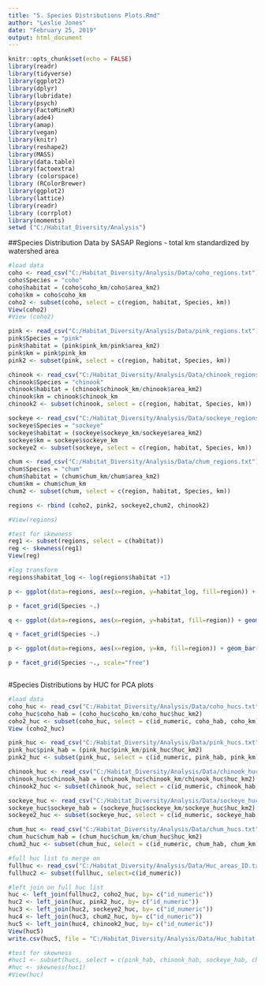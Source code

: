 ```yaml
---
title: "5. Species Distributions Plots.Rmd"
author: "Leslie Jones"
date: "February 25, 2019"
output: html_document
---
```



```r
knitr::opts_chunk$set(echo = FALSE)
library(readr)
library(tidyverse)
library(ggplot2)
library(dplyr)
library(lubridate)
library(psych)
library(FactoMineR)
library(ade4)
library(amap)
library(vegan)
library(knitr)
library(reshape2)
library(MASS)
library(data.table)
library(factoextra)
library (colorspace)
library (RColorBrewer)
library(ggplot2)
library(lattice)
library(readr)
library (corrplot)
library(moments)
setwd ("C:/Habitat_Diversity/Analysis")

```

##Species Distribution Data by SASAP Regions - total km standardized by watershed area

```r
#load data
coho <- read_csv("C:/Habitat_Diversity/Analysis/Data/coho_regions.txt")
coho$Species = "coho"
coho$habitat = (coho$coho_km/coho$area_km2)
coho$km = coho$coho_km
coho2 <- subset(coho, select = c(region, habitat, Species, km)) 
View(coho2)
#View (coho2)

pink <- read_csv("C:/Habitat_Diversity/Analysis/Data/pink_regions.txt")
pink$Species = "pink"
pink$habitat = (pink$pink_km/pink$area_km2)
pink$km = pink$pink_km
pink2 <- subset(pink, select = c(region, habitat, Species, km)) 

chinook <- read_csv("C:/Habitat_Diversity/Analysis/Data/chinook_regions.txt")
chinook$Species = "chinook"
chinook$habitat = (chinook$chinook_km/chinook$area_km2)
chinook$km = chinook$chinook_km
chinook2 <- subset(chinook, select = c(region, habitat, Species, km)) 

sockeye <- read_csv("C:/Habitat_Diversity/Analysis/Data/sockeye_regions.txt")
sockeye$Species = "sockeye"
sockeye$habitat = (sockeye$sockeye_km/sockeye$area_km2)
sockeye$km = sockeye$sockeye_km
sockeye2 <- subset(sockeye, select = c(region, habitat, Species, km)) 

chum <- read_csv("C:/Habitat_Diversity/Analysis/Data/chum_regions.txt")
chum$Species = "chum"
chum$habitat = (chum$chum_km/chum$area_km2)
chum$km = chum$chum_km
chum2 <- subset(chum, select = c(region, habitat, Species, km)) 

regions <- rbind (coho2, pink2, sockeye2,chum2, chinook2)

#View(regions)

#test for skewness
reg1 <- subset(regions, select = c(habitat))
reg <- skewness(reg1)
View(reg)

#log transform
regions$habitat_log <- log(regions$habitat +1)

```

```r
p <- ggplot(data=regions, aes(x=region, y=habitat_log, fill=region)) + geom_bar(stat = "identity") + facet_wrap(~Species) + theme(axis.text.x = element_text(angle = 90, hjust=1), legend.position = "none")

p + facet_grid(Species ~.)

q <- ggplot(data=regions, aes(x=region, y=habitat, fill=region)) + geom_bar(stat = "identity") + facet_wrap(~Species) + theme(axis.text.x = element_text(angle = 90, hjust=1), legend.position = "none")

q + facet_grid(Species ~.)

p <- ggplot(data=regions, aes(x=region, y=km, fill=region)) + geom_bar(stat = "identity") + facet_wrap(~Species) + theme(axis.text.x = element_text(angle = 90, hjust=1), legend.position = "none")

p + facet_grid(Species ~., scale="free")



```
#Species Distributions by HUC for PCA plots
```r
#load data
coho_huc <- read_csv("C:/Habitat_Diversity/Analysis/Data/coho_hucs.txt")
coho_huc$coho_hab = (coho_huc$coho_km/coho_huc$huc_km2)
coho2_huc <- subset(coho_huc, select = c(id_numeric, coho_hab, coho_km)) 
View (coho2_huc)

pink_huc <- read_csv("C:/Habitat_Diversity/Analysis/Data/pink_hucs.txt")
pink_huc$pink_hab = (pink_huc$pink_km/pink_huc$huc_km2)
pink2_huc <- subset(pink_huc, select = c(id_numeric, pink_hab, pink_km)) 

chinook_huc <- read_csv("C:/Habitat_Diversity/Analysis/Data/chinook_hucs.txt")
chinook_huc$chinook_hab = (chinook_huc$chinook_km/chinook_huc$huc_km2)
chinook2_huc <- subset(chinook_huc, select = c(id_numeric, chinook_hab, chinook_km)) 

sockeye_huc <- read_csv("C:/Habitat_Diversity/Analysis/Data/sockeye_hucs.txt")
sockeye_huc$sockeye_hab = (sockeye_huc$sockeye_km/sockeye_huc$huc_km2)
sockeye2_huc <- subset(sockeye_huc, select = c(id_numeric, sockeye_hab, sockeye_km)) 

chum_huc <- read_csv("C:/Habitat_Diversity/Analysis/Data/chum_hucs.txt")
chum_huc$chum_hab = (chum_huc$chum_km/chum_huc$huc_km2)
chum2_huc <- subset(chum_huc, select = c(id_numeric, chum_hab, chum_km)) 

#full huc list to merge on
fullhuc <- read_csv("C:/Habitat_Diversity/Analysis/Data/Huc_areas_ID.txt")
fullhuc2 <- subset(fullhuc, select=c(id_numeric))

#left join on full huc list
huc <- left_join(fullhuc2, coho2_huc, by= c("id_numeric")) 
huc2 <- left_join(huc, pink2_huc, by= c("id_numeric")) 
huc3 <- left_join(huc2, sockeye2_huc, by= c("id_numeric")) 
huc4 <- left_join(huc3, chum2_huc, by= c("id_numeric"))
huc5 <- left_join(huc4, chinook2_huc, by= c("id_numeric"))
View(huc5)
write.csv(huc5, file = "C:/Habitat_Diversity/Analysis/Data/Huc_habitat.csv")

#test for skewness
#huc1 <- subset(hucs, select = c(pink_hab, chinook_hab, sockeye_hab, chum_hab, coho_hab))
#huc <- skewness(huc1)
#View(huc)


```

